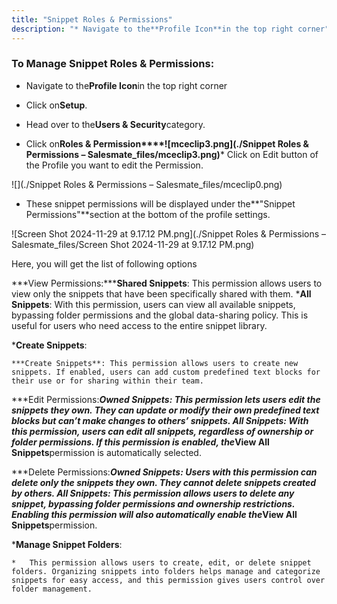 ```yaml
---
title: "Snippet Roles & Permissions"
description: "* Navigate to the**Profile Icon**in the top right corner"
---
```


### To Manage Snippet Roles & Permissions:


*   Navigate to the**Profile Icon**in the top right corner

*   Click on**Setup**.

*   Head over to the**Users & Security**category.

*   Click on**Roles & Permission****![mceclip3.png](./Snippet Roles & Permissions – Salesmate_files/mceclip3.png)***   Click on Edit button of the Profile you want to edit the Permission.

![](./Snippet Roles & Permissions – Salesmate_files/mceclip0.png)


*   These snippet permissions will be displayed under the**"Snippet Permissions"**section at the bottom of the profile settings.

![Screen Shot 2024-11-29 at 9.17.12 PM.png](./Snippet Roles & Permissions – Salesmate_files/Screen Shot 2024-11-29 at 9.17.12 PM.png)

Here, you will get the list of following options


***View Permissions:*****Shared Snippets**: This permission allows users to view only the snippets that have been specifically shared with them.
    ***All Snippets**: With this permission, users can view all available snippets, bypassing folder permissions and the global data-sharing policy. This is useful for users who need access to the entire snippet library.

***Create Snippets**:

    ***Create Snippets**: This permission allows users to create new snippets. If enabled, users can add custom predefined text blocks for their use or for sharing within their team.

***Edit Permissions:*****Owned Snippets**: This permission lets users edit the snippets they own. They can update or modify their own predefined text blocks but can’t make changes to others’ snippets.
    ***All Snippets**: With this permission, users can edit all snippets, regardless of ownership or folder permissions. If this permission is enabled, the**View All Snippets**permission is automatically selected.

***Delete Permissions:*****Owned Snippets**: Users with this permission can delete only the snippets they own. They cannot delete snippets created by others.
    ***All Snippets**: This permission allows users to delete any snippet, bypassing folder permissions and ownership restrictions. Enabling this permission will also automatically enable the**View All Snippets**permission.

***Manage Snippet Folders**:

    *   This permission allows users to create, edit, or delete snippet folders. Organizing snippets into folders helps manage and categorize snippets for easy access, and this permission gives users control over folder management.
